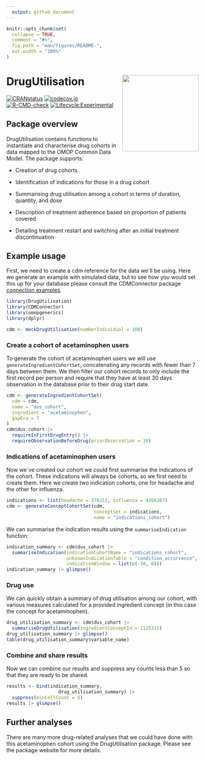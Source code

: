 ```yaml
---
  output: github_document
---
```


<!-- README.md is generated from README.Rmd. Please edit that file -->

```r
knitr::opts_chunk$set(
  collapse = TRUE,
  comment = "#>",
  fig.path = "man/figures/README-",
  out.width = "100%"
)
```

# DrugUtilisation <img src="man/figures/logo.png" align="right" height="200"/>

[![CRANstatus](https://www.r-pkg.org/badges/version/DrugUtilisation)](https://CRAN.R-project.org/package=DrugUtilisation) 
[![codecov.io](https://codecov.io/github/darwin-eu/DrugUtilisation/coverage.svg?branch=main)](https://app.codecov.io/github/darwin-eu/DrugUtilisation?branch=main)
[![R-CMD-check](https://github.com/darwin-eu/DrugUtilisation/workflows/R-CMD-check/badge.svg)](https://github.com/darwin-eu/DrugUtilisation/actions)
[![Lifecycle:Experimental](https://img.shields.io/badge/Lifecycle-Experimental-339999)](https://lifecycle.r-lib.org/articles/stages.html)

## Package overview

DrugUtilisation contains functions to instantiate and characterise drug cohorts in data mapped to the OMOP Common Data Model. The package supports:

- Creation of drug cohorts

- Identification of indications for those in a drug cohort

- Summarising drug utilisation among a cohort in terms of duration, quantity, and dose 

- Description of treatment adherence based on proportion of patients covered

- Detailing treatment restart and switching after an initial treatment discontinuation


## Example usage

First, we need to create a cdm reference for the data we´ll be using. Here we generate an example with simulated data, but to see how you would set this up for your database please consult the CDMConnector package [connection examples](https://darwin-eu.github.io/CDMConnector/articles/a04_DBI_connection_examples.html).

```r
library(DrugUtilisation)
library(CDMConnector)
library(omopgenerics)
library(dplyr)

cdm <- mockDrugUtilisation(numberIndividual = 100)
```

### Create a cohort of acetaminophen users

To generate the cohort of acetaminophen users we will use `generateIngredientCohortSet`, concatenating any records with fewer than 7 days between them. We then filter our cohort records to only include the first record per person and require that they have at least 30 days observation in the database prior to their drug start date. 

```r
cdm <- generateIngredientCohortSet(
  cdm = cdm,
  name = "dus_cohort",
  ingredient = "acetaminophen", 
  gapEra = 7
)
cdm$dus_cohort |> 
  requireIsFirstDrugEntry() |> 
  requireObservationBeforeDrug(priorObservation = 30)
```

### Indications of acetaminophen users

Now we´ve created our cohort we could first summarise the indications of the cohort. These indications will always be cohorts, so we first need to create them. Here we create two indication cohorts, one for headache and the other for influenza.

```r
indications <- list(headache = 378253, influenza = 4266367)
cdm <- generateConceptCohortSet(cdm, 
                                conceptSet = indications, 
                                name = "indications_cohort")
```

We can summarise the indication results using the `summariseIndication` function:

```r
indication_summary <- cdm$dus_cohort |> 
  summariseIndication(indicationCohortName = "indications_cohort", 
                      unknownIndicationTable = "condition_occurrence",
                      indicationWindow = list(c(-30, 0)))
indication_summary |> glimpse()
```

### Drug use
We can quickly obtain a summary of drug utilisation among our cohort, with various measures calculated for a provided ingredient concept (in this case the concept for acetaminophen).

```r
drug_utilisation_summary <- cdm$dus_cohort |> 
  summariseDrugUtilisation(ingredientConceptId = 1125315)
drug_utilisation_summary |> glimpse()
table(drug_utilisation_summary$variable_name)
```

### Combine and share results
Now we can combine our results and suppress any counts less than 5 so that they are ready to be shared.
```r
results <- bind(indication_summary,
                   drug_utilisation_summary) |> 
  suppress(minCellCount = 5)
results |> glimpse()
```


## Further analyses
There are many more drug-related analyses that we could have done with this acetaminophen cohort using the DrugUtilisation package. Please see the package website for more details.



